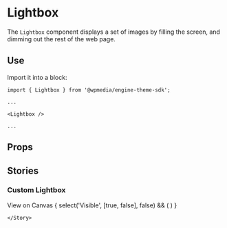 
<Meta title="Lightbox" component={Lightbox} />

# Lightbox

The `Lightbox` component displays a set of images by filling the screen, and dimming out the rest of the web page.

## Use

Import it into a block: 

```
import { Lightbox } from '@wpmedia/engine-theme-sdk';

...

<Lightbox />

...

```

## Props
<Props of={Lightbox} />

## Stories


<Story name="Basic" />

### **Custom Lightbox**
<Preview>
    View on Canvas
    <Story name="Custom Lightbox">
    {
        select('Visible', [true, false], false) &&  (
            <Lightbox
                closeLabel={text('Close label', 'Close lightbox')}
            />
        )
    }
        
    </Story>
</Preview>